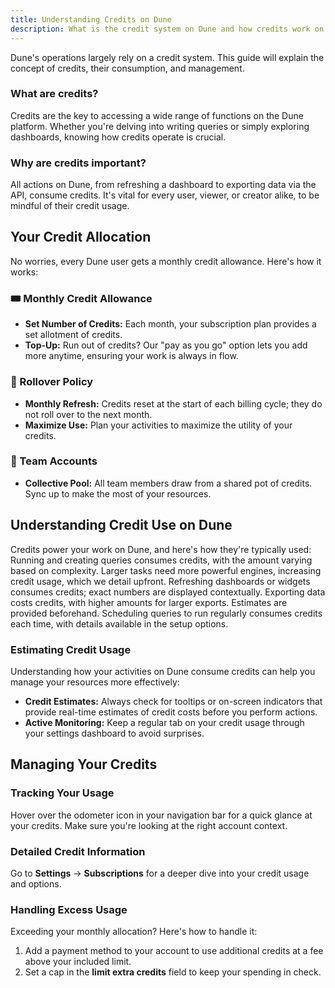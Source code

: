 ```yaml
---
title: Understanding Credits on Dune
description: What is the credit system on Dune and how credits work on Dune
---
```


Dune's operations largely rely on a credit system. This guide will explain the concept of credits, their consumption, and management.

### What are credits?
Credits are the key to accessing a wide range of functions on the Dune platform. Whether you're delving into writing queries or simply exploring dashboards, knowing how credits operate is crucial.

### Why are credits important?
All actions on Dune, from refreshing a dashboard to exporting data via the API, consume credits. It's vital for every user, viewer, or creator alike, to be mindful of their credit usage.

## Your Credit Allocation

No worries, every Dune user gets a monthly credit allowance. Here's how it works:

### 🎟️ Monthly Credit Allowance
- **Set Number of Credits:** Each month, your subscription plan provides a set allotment of credits.
- **Top-Up:** Run out of credits? Our "pay as you go" option lets you add more anytime, ensuring your work is always in flow.

### 🔄 Rollover Policy
- **Monthly Refresh:** Credits reset at the start of each billing cycle; they do not roll over to the next month.
- **Maximize Use:** Plan your activities to maximize the utility of your credits.

### 👥 Team Accounts
- **Collective Pool:** All team members draw from a shared pot of credits. Sync up to make the most of your resources.


## Understanding Credit Use on Dune
Credits power your work on Dune, and here's how they're typically used:
<CardGroup cols={2}>
  <Card title="Queries" icon="clipboard-question" href="web-app/query-editor/query-window">
    Running and creating queries consumes credits, with the amount varying based on complexity.
  </Card>
  <Card title="Engine Power" icon="gauge" href="/query-engine/query-executions#query-engine-size">
    Larger tasks need more powerful engines, increasing credit usage, which we detail upfront.
  </Card>
  <Card title="Refreshes" icon="arrows-rotate" href="/web-app/dashboards#keeping-your-dashboard-up-to-date">
    Refreshing dashboards or widgets consumes credits; exact numbers are displayed contextually.
  </Card>
  <Card title="Exports" icon="file-export" href="/learning/how-tos/export-data-out">
    Exporting data costs credits, with higher amounts for larger exports. Estimates are provided beforehand.
  </Card>
  <Card title="Auto-Runs" icon="timer" href="/web-app/query-editor/query-scheduler">
    Scheduling queries to run regularly consumes credits each time, with details available in the setup options.
  </Card>
</CardGroup>

### Estimating Credit Usage
Understanding how your activities on Dune consume credits can help you manage your resources more effectively:
- **Credit Estimates:** Always check for tooltips or on-screen indicators that provide real-time estimates of credit costs before you perform actions.
- **Active Monitoring:** Keep a regular tab on your credit usage through your settings dashboard to avoid surprises.

## Managing Your Credits

### Tracking Your Usage
Hover over the odometer icon in your navigation bar for a quick glance at your credits. Make sure you're looking at the right account context.

### Detailed Credit Information
Go to **Settings** → **Subscriptions** for a deeper dive into your credit usage and options.

### Handling Excess Usage
Exceeding your monthly allocation? Here's how to handle it:
1. Add a payment method to your account to use additional credits at a fee above your included limit.
2. Set a cap in the **limit extra credits** field to keep your spending in check.